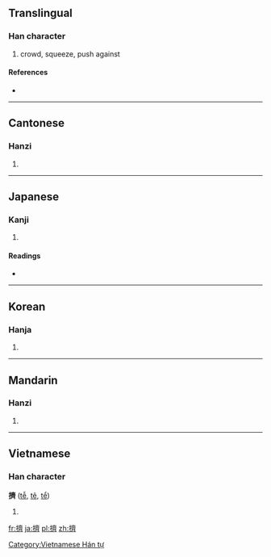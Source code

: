 {{also|挤}}
==Translingual==

===Han character===
{{Han char|rn=64|rad=手|as=14|sn=17|four=5002<sub>3</sub>|canj=手卜X (QYX)}}

# crowd, squeeze, push against

====References====
* {{Han ref|kx=0459.230|dkj=12848|dj=0808.160|hdz=31976.010|uh=64E0|ud=25824|bh=C0BD|bd=49341}}

----

==Cantonese==

===Hanzi===
{{yue-hanzi|jyut=|y=jai1|sim=挤}}

# {{defn|lang=yue|sort=手14}}

----

==Japanese==

===Kanji===
{{ja-kanji|grade=|rs=手14}}

# {{defn|lang=ja|sort=手14}}

====Readings====
* {{ja-readings|on=[[せい]] (sei), [[さい]] (sai)|kun=[[おす]] (osu)}}

----

==Korean==

===Hanja===
{{ko-hanja|hangeul=제|eumhun=|rv=je|mr=che|y=cey}}

# {{defn|lang=ko|sort=手14}}

----

==Mandarin==

===Hanzi===
{{cmn-hanzi|sim=挤|pin=[[jǐ]] ([[ji3]])|wg=chi<sup>3</sup>}}

# {{defn|lang=cmn|sort=手14}}

----

==Vietnamese==

===Han character===
'''擠''' ([[tễ]], [[tê]], [[tể]])

# {{defn|lang=vi}}

[[Category:Vietnamese Hán tự]]

[[fr:擠]]
[[ja:擠]]
[[pl:擠]]
[[zh:擠]]